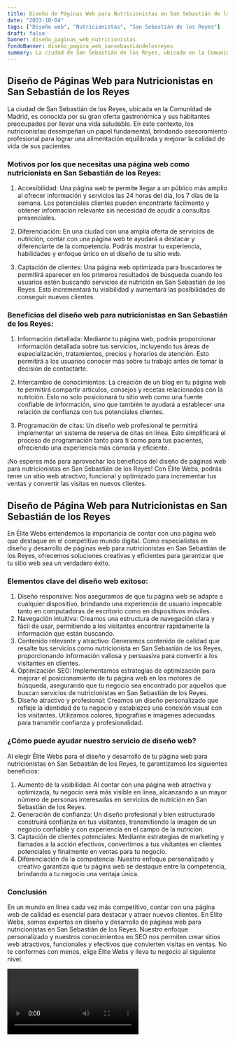 ```yaml
---
title: Diseño de Páginas Web para Nutricionistas en San Sebastián de los Reyes
date: "2023-10-04"
tags: ["Diseño web", "Nutricionistas", "San Sebastián de los Reyes"]
draft: false
banner: diseño_paginas_web_nutricionistas
fondoBanner: diseño_pagina_web_sansebastiándelosreyes
summary: La ciudad de San Sebastián de los Reyes, ubicada en la Comunidad de Madrid, es conocida por su gran oferta gastronómica y sus habitantes preocupados por llevar una vida saludable. En este contexto, los nutricionistas desempeñan un papel fundamental, brindando asesoramiento profesional para lograr una alimentación equilibrada y mejorar la calidad de vida de sus pacientes.
---
```



## Diseño de Páginas Web para Nutricionistas en San Sebastián de los Reyes

La ciudad de San Sebastián de los Reyes, ubicada en la Comunidad de Madrid, es conocida por su gran oferta gastronómica y sus habitantes preocupados por llevar una vida saludable. En este contexto, los nutricionistas desempeñan un papel fundamental, brindando asesoramiento profesional para lograr una alimentación equilibrada y mejorar la calidad de vida de sus pacientes.

### Motivos por los que necesitas una página web como nutricionista en San Sebastián de los Reyes:

1. Accesibilidad: Una página web te permite llegar a un público más amplio al ofrecer información y servicios las 24 horas del día, los 7 días de la semana. Los potenciales clientes pueden encontrarte fácilmente y obtener información relevante sin necesidad de acudir a consultas presenciales.

2. Diferenciación: En una ciudad con una amplia oferta de servicios de nutrición, contar con una página web te ayudará a destacar y diferenciarte de la competencia. Podrás mostrar tu experiencia, habilidades y enfoque único en el diseño de tu sitio web.

3. Captación de clientes: Una página web optimizada para buscadores te permitirá aparecer en los primeros resultados de búsqueda cuando los usuarios estén buscando servicios de nutrición en San Sebastián de los Reyes. Esto incrementará tu visibilidad y aumentará las posibilidades de conseguir nuevos clientes.

### Beneficios del diseño web para nutricionistas en San Sebastián de los Reyes:

1. Información detallada: Mediante tu página web, podrás proporcionar información detallada sobre tus servicios, incluyendo tus áreas de especialización, tratamientos, precios y horarios de atención. Esto permitirá a los usuarios conocer más sobre tu trabajo antes de tomar la decisión de contactarte.

2. Intercambio de conocimientos: La creación de un blog en tu página web te permitirá compartir artículos, consejos y recetas relacionados con la nutrición. Esto no solo posicionará tu sitio web como una fuente confiable de información, sino que también te ayudará a establecer una relación de confianza con tus potenciales clientes.

3. Programación de citas: Un diseño web profesional te permitirá implementar un sistema de reserva de citas en línea. Esto simplificará el proceso de programación tanto para ti como para tus pacientes, ofreciendo una experiencia más cómoda y eficiente.

¡No esperes más para aprovechar los beneficios del diseño de páginas web para nutricionistas en San Sebastián de los Reyes! Con Élite Webs, podrás tener un sitio web atractivo, funcional y optimizado para incrementar tus ventas y convertir las visitas en nuevos clientes.

<GifSeo />

<Cta />

## Diseño de Página Web para Nutricionistas en San Sebastián de los Reyes

En Élite Webs entendemos la importancia de contar con una página web que destaque en el competitivo mundo digital. Como especialistas en diseño y desarrollo de páginas web para nutricionistas en San Sebastián de los Reyes, ofrecemos soluciones creativas y eficientes para garantizar que tu sitio web sea un verdadero éxito.

### Elementos clave del diseño web exitoso:

1. Diseño responsive: Nos aseguramos de que tu página web se adapte a cualquier dispositivo, brindando una experiencia de usuario impecable tanto en computadoras de escritorio como en dispositivos móviles.
2. Navegación intuitiva: Creamos una estructura de navegación clara y fácil de usar, permitiendo a los visitantes encontrar rápidamente la información que están buscando.
3. Contenido relevante y atractivo: Generamos contenido de calidad que resalte tus servicios como nutricionista en San Sebastián de los Reyes, proporcionando información valiosa y persuasiva para convertir a los visitantes en clientes.
4. Optimización SEO: Implementamos estrategias de optimización para mejorar el posicionamiento de tu página web en los motores de búsqueda, asegurando que tu negocio sea encontrado por aquellos que buscan servicios de nutricionistas en San Sebastián de los Reyes.
5. Diseño atractivo y profesional: Creamos un diseño personalizado que refleje la identidad de tu negocio y establezca una conexión visual con los visitantes. Utilizamos colores, tipografías e imágenes adecuadas para transmitir confianza y profesionalidad.

### ¿Cómo puede ayudar nuestro servicio de diseño web?

Al elegir Élite Webs para el diseño y desarrollo de tu página web para nutricionistas en San Sebastián de los Reyes, te garantizamos los siguientes beneficios:

1. Aumento de la visibilidad: Al contar con una página web atractiva y optimizada, tu negocio será más visible en línea, alcanzando a un mayor número de personas interesadas en servicios de nutrición en San Sebastián de los Reyes.
2. Generación de confianza: Un diseño profesional y bien estructurado construirá confianza en tus visitantes, transmitiendo la imagen de un negocio confiable y con experiencia en el campo de la nutrición.
3. Captación de clientes potenciales: Mediante estrategias de marketing y llamados a la acción efectivos, convertimos a tus visitantes en clientes potenciales y finalmente en ventas para tu negocio.
4. Diferenciación de la competencia: Nuestro enfoque personalizado y creativo garantiza que tu página web se destaque entre la competencia, brindando a tu negocio una ventaja única.

### Conclusión

En un mundo en línea cada vez más competitivo, contar con una página web de calidad es esencial para destacar y atraer nuevos clientes. En Élite Webs, somos expertos en diseño y desarrollo de páginas web para nutricionistas en San Sebastián de los Reyes. Nuestro enfoque personalizado y nuestros conocimientos en SEO nos permiten crear sitios web atractivos, funcionales y efectivos que convierten visitas en ventas. No te conformes con menos, elige Élite Webs y lleva tu negocio al siguiente nivel.

<Video />

<CtaBot job="Nutricionistas" city="San Sebastián de los Reyes" />

<Gmaps query="San Sebastián de los Reyes+españa+maps" />
